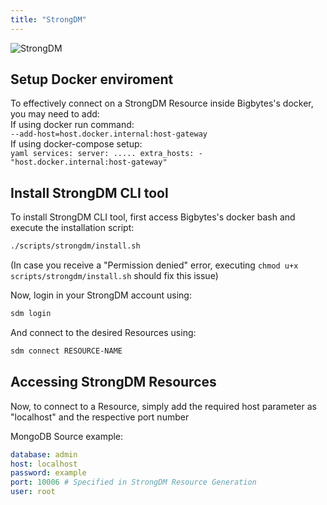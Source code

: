 ```yaml
---
title: "StrongDM"
---
```


![StrongDM](https://www.strongdm.com/docs/images/logos/strongdm.svg)


## Setup Docker enviroment

To effectively connect on a StrongDM Resource inside Bigbytes's docker, you may need to add:
<br/>
    If using docker run command:
    <br/>
        ``` --add-host=host.docker.internal:host-gateway ```
        <br/>
    If using docker-compose setup:
    <br/>
        ```yaml
        services:
            server:
                .....
                extra_hosts:
                    - "host.docker.internal:host-gateway"
        ```

## Install StrongDM CLI tool

To install StrongDM CLI tool, first access Bigbytes's docker bash and execute the installation script:
```bash
./scripts/strongdm/install.sh
```
(In case you receive a "Permission denied" error, executing ```
chmod u+x scripts/strongdm/install.sh ``` should fix this issue)

Now, login in your StrongDM account using:
```bash
sdm login
```

And connect to the desired Resources using:
```bash
sdm connect RESOURCE-NAME
```

## Accessing StrongDM Resources

Now, to connect to a Resource, simply add the required host parameter as "localhost" and the respective port number

MongoDB Source example:

```yaml
database: admin
host: localhost
password: example
port: 10006 # Specified in StrongDM Resource Generation
user: root
```
